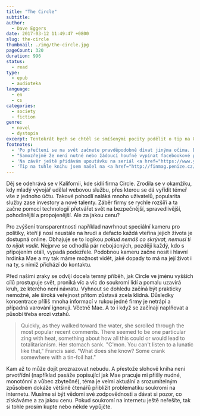```yaml
---
title: "The Circle"
subtitle:
author:
  - Dave Eggers
date: 2017-03-12 11:49:47 +0800
slug: the-circle
thumbnail: ./img/the-circle.jpg
pageCount: 320
duration: 996
status:
  - read
type:
  - epub
  - audioteka
language:
  - en
  - cs
categories:
  - society
  - fiction
genre:
  - novel
  - dystopia
excerpt: Tentokrát bych se chtěl se smíšenými pocity podělit o tip na Orwellovský příběh o blízké budoucnosti. Doporučit ji chci, protože poskytuje docela dobrý úvod do problematiky (nejen) digitálního soukromí. To se, jak se v knize také dozvíme, týká všech. I když nejsme na internetu aktivní. Radost mi to ale nedělá, jelikož se nejedná o zrovna příjemné a optimistické čtení.
footnotes:
  - 'Po přečtení se na svět začnete pravděpodobně dívat jinýma očima. Budete si více všímat problematických aspektů, které vypadají navenek zcela nevinně. <a href="https://veekaybee.github.io/facebook-is-collecting-this/#how-facebook-collects-data" target="_blank">Jak sbírá data Facebook</a> si můžete přečíst třeba v článku Vicki Boykis. Paralel s knihou je tam více, než by člověk chtěl. V Číně se zase používá <a href="https://www.nytimes.com/video/technology/100000004574648/china-internet-wechat.html" target="_blank">aplikace WeChat</a> - velmi podobná té, která v knize stála u zrodu firmy Circle. Uživatelé pomocí ní pohodlně navazují kontakty, platí, objednávají taxíky a mnoho dalšího. Vedení firmy (a v tomto případě automaticky i autoritativní vláda), tak má přesný přehled o každém kroku svých uživatelů. Lidé si na sebe sami pletou bič, a snad i rádi.'
  - "Samozřejmě že není nutné nebo žádoucí houfně vypínat facebookové profily nebo něco podobného. Během používání je ale fajn mít na zřeteli i rizika a chovat se podle toho."
  - 'Na závěr ještě přidávám upoutávku na seriál <a href="https://www.youtube.com/watch?v=R32qWdOWrTo" target="_blank">Black Mirror</a>, který stravitelnou a zábavnou formou upozorňuje na problematické jevy technologií a společnosti v moderní době.'
  - 'Tip na tuhle knihu jsem našel na <a href="http://finmag.penize.cz/recenze/275550-the-circle-kdo-ma-tajemstvi-lze" target="_blank">finmagu</a> a na <a href="https://067.cz/archiv/2/knihy-roku-2013.html" target="_blank">067.cz</a>.'
---
```


Děj se odehrává se v Kalifornii, kde sídlí firma Circle. Zrodila se v okamžiku, kdy mladý vývojář udělal webovou službu, přes kterou se dá vyřídit témeř vše z jednoho účtu. Takové pohodlí naláká mnoho uživatelů, popularita služby zase investory a nové talenty. Záběr firmy se rychle rozšíří a ta začne pomocí technologií přetvářet svět na bezpečnější, spravedlivější, pohodlnější a propojenější. Ale za jakou cenu?

Pro zvýšení transparentnosti například navrhnout speciální kameru pro politiky, kteří ji nosí neustále na hrudi a defacto každá vteřina jejich života je dostupná online. Obhajuje se to logikou _pokud nemáš co skrývat, nemusí ti to nijak vadit_. Nejprve se odhodlá pár nebojácných, později každý, kdo s připojením otálí, vypadá podezřele. Podobnou kameru začne nosit i hlavní hrdinka Mae a my tak máme možnost vidět, jaké dopady to má na její život i na ty, s nimiž přichází do kontaktu.

Před našimi zraky se odvíjí docela temný příběh, jak Circle ve jménu vyšších cílů prostupuje svět, proniká víc a víc do soukromí lidí a pomalu uzavírá kruh, ze kterého není návratu. Vyhnout se dohledu začíná být prakticky nemožné, ale široká veřejnost přitom zůstavá zcela klidná. Důsledky koncentrace příliš mnoha informací v rukou jedné firmy je netrápí a případná varování ignorují. Včetně Mae. A to i když se začínají naplňovat a působí třeba erozi vztahů.

> Quickly, as they walked toward the water, she scrolled through the most popular recent comments. There seemed to be one particular zing with heat, something about how all this could or would lead to totalitarianism. Her stomach sank. "C'mon. You can't listen to a lunatic like that," Francis said. "What does she know? Some crank somewhere with a tin-foil hat."

Kam až to může dojít prozrazovat nebudu. A přestože slohově kniha není prvotřídní (například pasáže popisující jak Mae pracuje mi přišly nudné, monotónní a vůbec zbytečné), téma je velmi aktuální a srozumitelným způsobem dokáže většině čtenářů přiblížit problematiku soukromí na internetu. Musíme si být vědomi své zodpovědnosti a dávat si pozor, co získáváme a za jakou cenu. Pokud soukromí na internetu ještě neřešíte, tak si tohle prosím kupte nebo někde vypůjčte.
